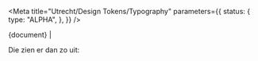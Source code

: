 
<Meta
  title="Utrecht/Design Tokens/Typography"
  parameters={{
    status: {
      type: "ALPHA",
    },
  }}
/>

<Markdown>{document}</Markdown> |

Die zien er dan zo uit:

<div style={{ fontSize: "16px" }}>
  <Typeset
    fontFamily={tokens["utrecht"]["typography"]["sans-serif"]["font-family"].value}
    fontWeight={700}
    fontSizes={[
      tokens["utrecht"]["typography"]["scale"]["2xs"]["font-size"].value,
      tokens["utrecht"]["typography"]["scale"]["xs"]["font-size"].value,
      tokens["utrecht"]["typography"]["scale"]["sm"]["font-size"].value,
      tokens["utrecht"]["typography"]["scale"]["md"]["font-size"].value,
      tokens["utrecht"]["typography"]["scale"]["lg"]["font-size"].value,
      tokens["utrecht"]["typography"]["scale"]["xl"]["font-size"].value,
      tokens["utrecht"]["typography"]["scale"]["2xl"]["font-size"].value,
      tokens["utrecht"]["typography"]["scale"]["3xl"]["font-size"].value,
      tokens["utrecht"]["typography"]["scale"]["4xl"]["font-size"].value,
    ]}
    sampleText="Op brute wijze ving de schooljuf de quasi-kalme lynx."
  />
</div>
